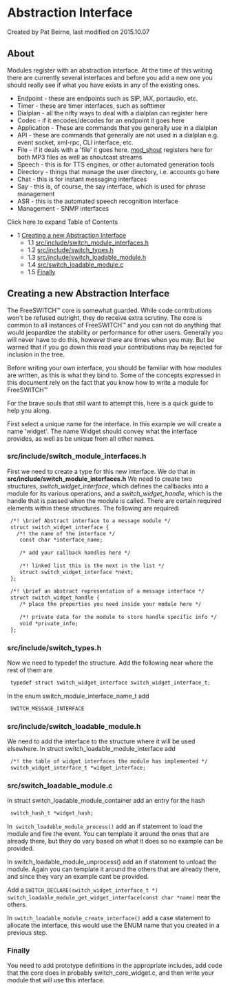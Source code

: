 
# Abstraction Interface 

 Created by  Pat Beirne, last modified on 2015.10.07

## About

Modules register with an abstraction interface. At the time of this writing there are currently several interfaces and before you add a new one you should really see if what you have exists in any of the existing ones.

* Endpoint - these are endpoints such as SIP, IAX, portaudio, etc.
* Timer - these are timer interfaces, such as softtimer
* Dialplan - all the nifty ways to deal with a dialplan can register here
* Codec - if it encodes/decodes for an endpoint it goes here
* Application - These are commands that you generally use in a dialplan
* API - these are commands that generally are not used in a dialplan e.g. event socket, xml-rpc, CLI interface, etc.
* File - if it deals with a 'file' it goes here. [mod\_shout](https://wiki.freeswitch.org/wiki/Mod%5Fshout "Mod shout") registers here for both MP3 files as well as shoutcast streams
* Speech - this is for TTS engines, or other automated generation tools
* Directory - things that manage the user directory, i.e. accounts go here
* Chat - this is for instant messaging interfaces
* Say - this is, of course, the say interface, which is used for phrase management
* ASR - this is the automated speech recognition interface
* Management - SNMP interfaces

Click here to expand Table of Contents

* 1 [Creating a new Abstraction Interface](#creating-a-new-abstraction-interface)  
   * 1.1 [src/include/switch\_module\_interfaces.h](#srcincludeswitch_module_interfacesh)  
   * 1.2 [src/include/switch\_types.h](#srcincludeswitch_typesh)  
   * 1.3 [src/include/switch\_loadable\_module.h](#srcincludeswitch_loadable_moduleh)  
   * 1.4 [src/switch\_loadable\_module.c](#srcswitch_loadable_modulec)  
   * 1.5 [Finally](#finally)

## Creating a new Abstraction Interface

The FreeSWITCH™ core is somewhat guarded. While code contributions won't be refused outright, they do receive extra scrutiny. The core is common to all instances of FreeSWITCH™ and you can not do anything that would jeopardize the stability or performance for other users. Generally you will never have to do this, however there are times when you may. But be warned that if you go down this road your contributions may be rejected for inclusion in the tree.

Before writing your own interface, you should be familiar with how modules are written, as this is what they bind to. Some of the concepts expressed in this document rely on the fact that you know how to write a module for FreeSWITCH™

For the brave souls that still want to attempt this, here is a quick guide to help you along.

First select a unique name for the interface. In this example we will create a name 'widget'. The name Widget should convey what the interface provides, as well as be unique from all other names.

### src/include/switch_module_interfaces.h

First we need to create a type for this new interface. We do that in **src/include/switch\_module\_interfaces.h** We need to create two structures, _switch\_widget\_interface_, which defines the callbacks into a module for its various operations, and a _switch\_widget\_handle_, which is the handle that is passed when the module is called. There are certain required elements within these structures. The following are required:

```xml
 /*! \brief Abstract interface to a message module */
 struct switch_widget_interface {
   /*! the name of the interface */
    const char *interface_name;
 
    /* add your callback handles here */
 
    /*! linked list this is the next in the list */
    struct switch_widget_interface *next;
 };
 
 /*! \brief an abstract representation of a message interface */
 struct switch_widget_handle {
    /* place the properties you need inside your module here */
 
    /*! private data for the module to store handle specific info */
    void *private_info;
 };
```

### src/include/switch_types.h

Now we need to typedef the structure. Add the following near where the rest of them are

```xml
 typedef struct switch_widget_interface switch_widget_interface_t;
```

In the enum switch\_module\_interface\_name\_t add

```xml
 SWITCH_MESSAGE_INTERFACE
```

### src/include/switch_loadable_module.h

We need to add the interface to the structure where it will be used elsewhere. In struct switch\_loadable\_module\_interface add

```xml
 /*! the table of widget interfaces the module has implemented */
 switch_widget_interface_t *widget_interface;
```

### src/switch_loadable_module.c

In struct switch\_loadable\_module\_container add an entry for the hash

```xml
 switch_hash_t *widget_hash;
```

In` switch_loadable_module_process()` add an if statement to load the module and fire the event. You can template it around the ones that are already there, but they do vary based on what it does so no example can be provided.

In switch\_loadable\_module\_unprocess() add an if statement to unload the module. Again you can template it around the others that are already there, and since they vary an example cant be provided.

Add a `SWITCH_DECLARE(switch_widget_interface_t *) switch_loadable_module_get_widget_interface(const char *name)` near the others.

In `switch_loadable_module_create_interface()` add a case statement to allocate the interface, this would use the ENUM name that you created in a previous step.

### Finally

You need to add prototype definitions in the appropriate includes, add code that the core does in probably switch\_core\_widget.c, and then write your module that will use this interface.


